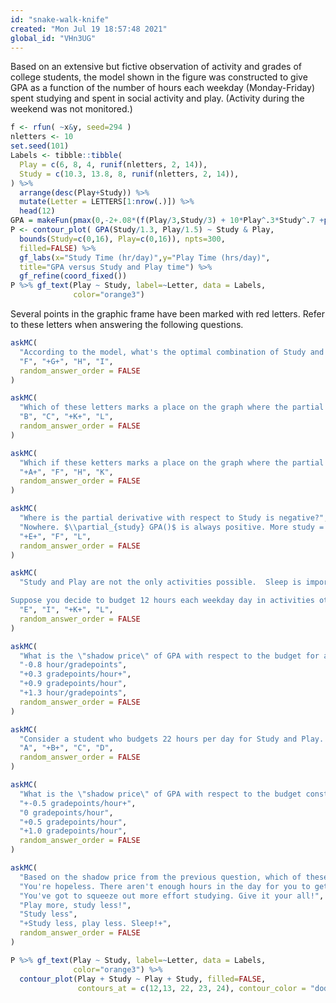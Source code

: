 ```yaml
---
id: "snake-walk-knife"
created: "Mon Jul 19 18:57:48 2021"
global_id: "VHn3UG"
---
```


Based on an extensive but fictive observation of activity and grades of college students, the model shown in the figure was constructed to give GPA as a function of the number of hours each weekday (Monday-Friday) spent studying and spent in social activity and play. (Activity during the weekend was not monitored.)

```r
f <- rfun( ~x&y, seed=294 )
nletters <- 10
set.seed(101)
Labels <- tibble::tibble(
  Play = c(6, 8, 4, runif(nletters, 2, 14)),
  Study = c(10.3, 13.8, 8, runif(nletters, 2, 14)),
) %>%
  arrange(desc(Play+Study)) %>%
  mutate(Letter = LETTERS[1:nrow(.)]) %>%
  head(12)
GPA = makeFun(pmax(0,-2+.08*(f(Play/3,Study/3) + 10*Play^.3*Study^.7 +pmin(0,11*(12-(Study+Play)))))~Study&Play)
P <- contour_plot( GPA(Study/1.3, Play/1.5) ~ Study & Play,
  bounds(Study=c(0,16), Play=c(0,16)), npts=300,
  filled=FALSE) %>%
  gf_labs(x="Study Time (hr/day)",y="Play Time (hrs/day)",
  title="GPA versus Study and Play time") %>%
  gf_refine(coord_fixed())
P %>% gf_text(Play ~ Study, label=~Letter, data = Labels,
              color="orange3")
```

Several points in the graphic frame have been marked with red letters. Refer to these letters when answering the following questions.

```r
askMC(
  "According to the model, what's the optimal combination of Study and Play to achieve a high GPA?",
  "F", "+G+", "H", "I",
  random_answer_order = FALSE
)
```



```r
askMC(
  "Which of these letters marks a place on the graph where the partial derivative of GPA with respect to Play is positive?",
  "B", "C", "+K+", "L",
  random_answer_order = FALSE
)
```


```r
askMC(
  "Which if these ketters marks a place on the graph where the partial derivative of GPA with respect to Play is negative.",
  "+A+", "F", "H", "K",
  random_answer_order = FALSE
)
```


```r
askMC(
  "Where is the partial derivative with respect to Study is negative?",
  "Nowhere. $\\partial_{study} GPA()$ is always positive. More study = better grades.",
  "+E+", "F", "L",
  random_answer_order = FALSE
)
```


```r
askMC(
  "Study and Play are not the only activities possible.  Sleep is important, too, as are meals, personal care, etc. In the study, students were observed who spent up to 22 hours per day in Study or Play.  Presumably, such students crashed on the weekend.

Suppose you decide to budget 12 hours each weekday day in activities other than Study and Play.  Which letter labels the constrained optimal mix (argmax) of Study and Play.", 
  "E", "I", "+K+", "L",
  random_answer_order = FALSE
)
```



```r
askMC(
  "What is the \"shadow price\" of GPA with respect to the budget for a budget constraint of 12 hours?  Give both an estimated numerical value as well as units.",
  "-0.8 hour/gradepoints",
  "+0.3 gradepoints/hour+",
  "+0.9 gradepoints/hour",
  "+1.3 hour/gradepoints",
  random_answer_order = FALSE
)
```

```r
askMC(
  "Consider a student who budgets 22 hours per day for Study and Play. Which letter is closest to the constrained argmax with a 22-hour constraint?",
  "A", "+B+", "C", "D",
  random_answer_order = FALSE
)
```



```r
askMC(
  "What is the \"shadow price\" of GPA with respect to the budget constraint of 22 hours?  Give the estimated numerical value.",
  "+-0.5 gradepoints/hour+",
  "0 gradepoints/hour",
  "+0.5 gradepoints/hour",
  "+1.0 gradepoints/hour",
  random_answer_order = FALSE
)
```

```r
askMC(
  "Based on the shadow price from the previous question, which of these is the best advice to give the student (who seeks to maximize GPA)?",
  "You're hopeless. There aren't enough hours in the day for you to get a good GPA.",
  "You've got to squeeze out more effort studying. Give it your all!",
  "Play more, study less!",
  "Study less",
  "+Study less, play less. Sleep!+",
  random_answer_order = FALSE
)

```

```r
P %>% gf_text(Play ~ Study, label=~Letter, data = Labels,
              color="orange3") %>%
  contour_plot(Play + Study ~ Play + Study, filled=FALSE, 
               contours_at = c(12,13, 22, 23, 24), contour_color = "dodgerblue")
```

